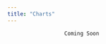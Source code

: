 ---
title: "Charts"
---

                      
                      
                      Coming Soon